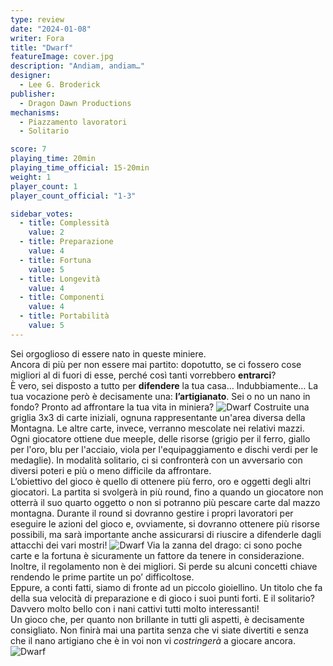```yaml
---
type: review
date: "2024-01-08"
writer: Fora
title: "Dwarf"
featureImage: cover.jpg
description: "Andiam, andiam…"
designer:
  - Lee G. Broderick
publisher:
  - Dragon Dawn Productions
mechanisms:
  - Piazzamento lavoratori
  - Solitario

score: 7
playing_time: 20min
playing_time_official: 15-20min
weight: 1
player_count: 1
player_count_official: "1-3"

sidebar_votes:
  - title: Complessità
    value: 2
  - title: Preparazione
    value: 4
  - title: Fortuna
    value: 5
  - title: Longevità
    value: 4
  - title: Componenti
    value: 4
  - title: Portabilità
    value: 5
---
```


<Setting>
  Sei orgoglioso di essere nato in queste miniere. <br />
  Ancora di più per non essere mai partito: dopotutto, se ci fossero cose migliori al di fuori di esse, perché così tanti
  vorrebbero <strong>entrarci</strong>? <br />È vero, sei disposto a tutto per <strong>difendere</strong> la tua casa… Indubbiamente…
  La tua vocazione però è decisamente una: <strong>l’artigianato</strong>. Sei o no un nano in fondo? Pronto ad affrontare
  la tua vita in miniera?
</Setting>

<img src="./game1.jpg" alt="Dwarf" />

<Rules>
  Costruite una griglia 3x3 di carte iniziali, ognuna rappresentante un'area diversa della Montagna. Le altre carte,
  invece, verranno mescolate nei relativi mazzi. Ogni giocatore ottiene due meeple, delle risorse (grigio per il ferro,
  giallo per l'oro, blu per l'acciaio, viola per l'equipaggiamento e dischi verdi per le medaglie). In modalità
  solitario, ci si confronterà con un avversario con diversi poteri e più o meno difficile da affrontare. <br />
  L’obiettivo del gioco è quello di ottenere più ferro, oro e oggetti degli altri giocatori. La partita si svolgerà in più
  round, fino a quando un giocatore non otterrà il suo quarto oggetto o non si potranno più pescare carte dal mazzo montagna.
  Durante il round si dovranno gestire i propri <Link to="/mechanisms/piazzamento-lavoratori">lavoratori</Link> per eseguire
  le azioni del gioco e, ovviamente, si dovranno ottenere più risorse possibili, ma sarà importante anche assicurarsi di
  riuscire a difenderle dagli attacchi dei vari mostri!
</Rules>

<img src="./game2.jpg" alt="Dwarf" />

<Feedback>
  Via la zanna del drago: ci sono poche carte e la fortuna è sicuramente un fattore da tenere in considerazione.
  Inoltre, il regolamento non è dei migliori. Si perde su alcuni concetti chiave rendendo le prime partite un po’
  difficoltose. <br />
  Eppure, a conti fatti, siamo di fronte ad un piccolo gioiellino. Un titolo che fa della sua velocità di preparazione e
  di gioco i suoi punti forti. E il solitario? Davvero molto bello con i nani cattivi tutti molto interessanti! <br />
  Un gioco che, per quanto non brillante in tutti gli aspetti, è decisamente consigliato. Non finirà mai una partita
  senza che vi siate divertiti e senza che il nano artigiano che è in voi non vi <em>costringerà</em> a giocare ancora.
</Feedback>

<img src="./game3.jpg" alt="Dwarf" />

